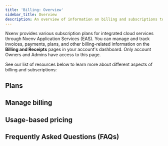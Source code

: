 ```yaml
---
title: 'Billing: Overview'
sidebar_title: Overview
description: An overview of information on billing and subscriptions to manage your EAS account's plans, invoices, receipts, payments, and usage.
---
```




Nxenv provides various subscription plans for integrated cloud services through Nxenv Application Services (EAS). You can manage and track invoices, payments, plans, and other billing-related information on the **Billing and Receipts** pages in your account's dashboard. Only account Owners and Admins have access to this page.

See our list of resources below to learn more about different aspects of billing and subscriptions:

## Plans

<BoxLink
  title="Subscriptions, plans, and add-ons"
  description="In-depth guide on available Nxenv Application Services (EAS) plans and how they work, usage-based pricing, and add-ons."
  href="/billing/plans/"
  Icon={CreditCard02Icon}
/>

<BoxLink
  title="Manage plans"
  description="Learn how to update, downgrade, or cancel your Nxenv account's plan."
  href="/billing/manage/#manage-plans"
  Icon={CreditCard02Icon}
/>

## Manage billing

<BoxLink
  title="Manage billing"
  description="Learn how to manage billing information of your Nxenv account."
  href="/billing/manage/#manage-billing-information"
  Icon={CreditCard02Icon}
/>

<BoxLink
  title="Payments, invoices, and receipts"
  description="Learn how to view your account's payment history, download invoices and receipts, request a refund for a charge, and understand charges on your invoice."
  href="/billing/invoices-and-receipts/"
  Icon={CreditCard02Icon}
/>

## Usage-based pricing

<BoxLink
  title="Usage-based pricing"
  description="Learn how Nxenv applies usage-based billing for customers who exceed their plan quotas and about monitoring your EAS Build and Update usage."
  href="/billing/usage-based-pricing/"
  Icon={CreditCard02Icon}
/>

## Frequently Asked Questions (FAQs)

<BoxLink
  title="FAQs"
  description="A reference of commonly asked questions on Nxenv Application Services (EAS) plans, billing, and payment."
  href="/billing/faq/"
  Icon={CreditCard02Icon}
/>
